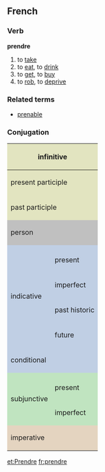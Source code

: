 ==French==
===Verb===
'''prendre'''

# to [[take]]
# to [[eat]], to [[drink]]
# to [[get]], to [[buy]]
# to [[rob]], to [[deprive]]

===Related terms===
*[[prenable]]

===Conjugation===

<center>
{| style="background:#F0F0F0"

|-
! colspan="3" style="background:#e2e4c0" | infinitive
| colspan="5" | prendre

|-
! colspan="3" style="background:#e2e4c0" | present participle
| colspan="5" | [[prenant]]

|-
! colspan="3" style="background:#e2e4c0" | past participle
| colspan="5" | [[pris]]

|-
! colspan="2" rowspan="2" style="background:#C0C0C0" | person
! colspan="3" style="background:#C0C0C0" | singular
! colspan="3" style="background:#C0C0C0" | plural

|-
! style="background:#C0C0C0;width:12.5%" | first
! style="background:#C0C0C0;width:12.5%" | second
! style="background:#C0C0C0;width:12.5%" | third
! style="background:#C0C0C0;width:12.5%" | first
! style="background:#C0C0C0;width:12.5%" | second
! style="background:#C0C0C0;width:12.5%" | third

|-
! style="background:#c0cfe4" rowspan="5"| indicative
! style="background:#c0cfe4" |
! style="background:#c0cfe4" | je
! style="background:#c0cfe4" | tu
! style="background:#c0cfe4" | il
! style="background:#c0cfe4" | nous
! style="background:#c0cfe4" | vous
! style="background:#c0cfe4" | ils

|-
! style="height:3em;background:#c0cfe4" | present
| prends
| prends
| prend
| prenons
| prenez
| prennent

|-
! style="height:3em;background:#c0cfe4" | imperfect
| prenais
| prenais
| prenait
| prenions
| preniez
| prenaient

|-
! style="height:3em;background:#c0cfe4" | past historic
| pris
| pris
| prit
| prîmes
| prîtes
| prîrent

|-
! style="height:3em;background:#c0cfe4" | future
| prendrai
| prendras
| prendra
| prendrons
| prendrez
| prendront

|-
! colspan="2" style="height:3em;background:#c0cfe4" | conditional
| prendrais
| prendrais
| prendrait
| prendrions
| prendriez
| prendraient

|-
! style="background:#c0e4c0" rowspan="3" | subjunctive
! style="background:#c0e4c0" | 
! style="background:#c0e4c0" | que je
! style="background:#c0e4c0" | que tu
! style="background:#c0e4c0" | qu'il
! style="background:#c0e4c0" | que nous
! style="background:#c0e4c0" | que vous
! style="background:#c0e4c0" | qu'ils

|-
! style="height:3em;background:#c0e4c0" | present
| prenne
| prennes
| prenne
| prenions
| preniez
| prennent

|-
! style="height:3em;background:#c0e4c0" rowspan="1" | imperfect
| prisse
| prisses
| prît
| prissions
| prissiez
| prissent

|-
! colspan="2" rowspan="2" style="height:3em;background:#e4d4c0" | imperative
! style="background:#e4d4c0" | -
! style="background:#e4d4c0" | tu
! style="background:#e4d4c0" | -
! style="background:#e4d4c0" | nous
! style="background:#e4d4c0" | vous
! style="background:#e4d4c0" | -

|-
|
| prends
| 
| prenons
| prenez
| 

|}
</center>

[[et:Prendre]]
[[fr:prendre]]